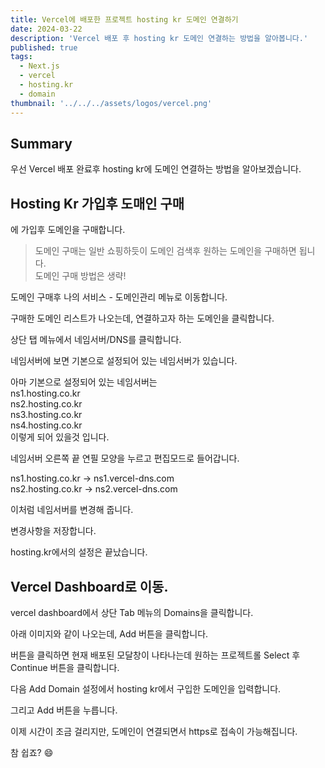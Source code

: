 ```yaml
---
title: Vercel에 배포한 프로젝트 hosting kr 도메인 연결하기
date: 2024-03-22
description: 'Vercel 배포 후 hosting kr 도메인 연결하는 방법을 알아봅니다.'
published: true
tags:
  - Next.js
  - vercel
  - hosting.kr
  - domain
thumbnail: '../../../assets/logos/vercel.png'
---
```


## Summary

우선 Vercel 배포 완료후 hosting kr에 도메인 연결하는 방법을 알아보겠습니다.

## Hosting Kr 가입후 도매인 구매

<MDXLink title="Hosting.kr" href="https://www.hosting.kr/" />에 가입후 도메인을
구매합니다.

> 도메인 구매는 일반 쇼핑하듯이 도메인 검색후 원하는 도메인을 구매하면 됩니다.<br/>
> 도메인 구매 방법은 생략!

도메인 구매후 나의 서비스 - 도메인관리 메뉴로 이동합니다.

<MDXImage
  src="./images/domain-setting.png"
  alt="구매한 도메인 리스트"
  width="720px"
/>

구매한 도메인 리스트가 나오는데, 연결하고자 하는 도메인을 클릭합니다.

상단 탭 메뉴에서 네임서버/DNS를 클릭합니다.

네임서버에 보면 기본으로 설정되어 있는 네임서버가 있습니다.

아마 기본으로 설정되어 있는 네임서버는<br/>
ns1.hosting.co.kr<br/>
ns2.hosting.co.kr<br/>
ns3.hosting.co.kr<br/>
ns4.hosting.co.kr<br/>
이렇게 되어 있을것 입니다.

네임서버 오른쪽 끝 연필 모양을 누르고 편집모드로 들어갑니다.

ns1.hosting.co.kr -> ns1.vercel-dns.com<br/>
ns2.hosting.co.kr -> ns2.vercel-dns.com

이처럼 네임서버를 변경해 줍니다.

변경사항을 저장합니다.

hosting.kr에서의 설정은 끝났습니다.

## Vercel Dashboard로 이동.

vercel dashboard에서 상단 Tab 메뉴의 Domains을 클릭합니다.

아래 이미지와 같이 나오는데, Add 버튼을 클릭합니다.

<MDXImage
  src="./images/vercel-dashboard.png"
  alt="Vercel Dashboard"
  width="720px"
/>

버튼을 클릭하면 현재 배포된 모달창이 나타나는데 원하는 프로젝트롤 Select 후 Continue 버튼을 클릭합니다.

<MDXImage src="./images/add-domain1.png" alt="Add Domain" width="720px" />

다음 Add Domain 설정에서 hosting kr에서 구입한 도메인을 입력합니다.

<MDXImage src="./images/add-domain2.png" alt="Add Domain" width="720px" />

그리고 Add 버튼을 누릅니다.

이제 시간이 조금 걸리지만, 도메인이 연결되면서 https로 접속이 가능해집니다.

참 쉽죠? 😄

